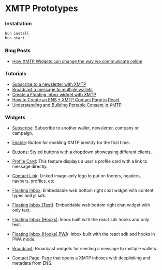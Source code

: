 # XMTP Prototypes

### Installation

```bash
bun install
bun start
```

### Blog Posts

- [How XMTP Widgets can change the way we communicate online](/Posts/Contact)

### Tutorials

- [Subscribe to a newsletter with XMTP](/Tutorials/Subscribe)
- [Broadcast a message to multiple wallets](/Tutorials/Broadcast)
- [Create a Floating Inbox widget with XMTP](/Tutorials/FloatingInbox)
- [How to Create an ENS + XMTP Contact Page in React](/Tutorials/ContactPage)
- [Understanding and Building Portable Consent in XMTP](/Tutorials/PortableConsent)

### Widgets

- [Subscribe](/Widgets/Subscribe): Subscribe to another wallet, newsletter, company or campaign.

- [Enable](/Widgets/Enable): Button for enabling XMTP identity for the first time.

- [Buttons](/Widgets/Buttons): Styled buttons with a dropdown showcasing different clients.

- [Profile Card](/Widgets/ProfileCard): This feature displays a user's profile card with a link to message directly.

- [Contact Link](/Widgets/ContactLink): Linked image-only logo to put on footers, headers, navbars, profiles, etc.

- [Floating Inbox](/Widgets/FloatingInbox): Embeddable web bottom right chat widget with content types and js sdk.

- [Floating Inbox (Text)](/Widgets/FloatingInbox-text): Embeddable web bottom right chat widget with only text.

- [Floating Inbox (Hooks)](/Widgets/FloatingInbox-hooks): Inbox built with the react sdk hooks and only text.

- [Floating Inbox (Hooks) PWA](/Widgets/FloatingInbox-hooks): Inbox built with the react sdk and hooks in PWA mode.

- [Broadcast](/Widgets/Broadcast): Broadcast widgets for sending a message to multiple wallets.

- [Contact Page](/Widgets/ContactPage): Page that opens a XMTP inboxes with deeplinking and metadata from ENS.

